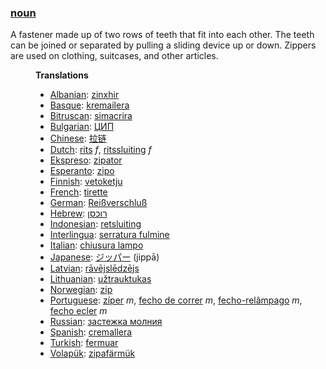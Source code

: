 ===[[noun]]===
A fastener made up of two rows of teeth that fit into each other. The teeth can be joined or separated by pulling a sliding device up or down. Zippers are used on clothing, suitcases, and other articles.

:'''Translations'''
:*[[Albanian]]: [[zinxhir]] 
:*[[Basque]]: [[kremailera]]
:*[[Bitruscan]]: [[simacrira]]
:*[[Bulgarian]]: [[ЦИП]] 
:*[[Chinese]]: [[拉链]]
:*[[Dutch]]: [[rits]] ''f'', [[ritssluiting]] ''f''
:*[[Ekspreso]]: [[zipator]]
:*[[Esperanto]]: [[zipo]]
:*[[Finnish]]: [[vetoketju]]
:*[[French]]: [[tirette]] 
:*[[German]]: [[Reißverschluß]]
:*[[Hebrew]]: [[רוכסן]]
:*[[Indonesian]]: [[retsluiting]]
:*[[Interlingua]]: [[serratura fulmine]]
:*[[Italian]]: [[chiusura lampo]]
:*[[Japanese]]: [[ジッパー]] (jippā)
:*[[Latvian]]: [[rāvējslēdzējs]]
:*[[Lithuanian]]: [[užtrauktukas]]
:*[[Norwegian]]: [[zip]]
:*[[Portuguese]]: [[zíper]] ''m'', [[fecho de correr]] ''m'', [[fecho-relâmpago]] ''m'', [[fecho ecler]] ''m''
:*[[Russian]]: [[застежка молния]]
:*[[Spanish]]: [[cremallera]]
:*[[Turkish]]: [[fermuar]]
:*[[Volapük]]: [[zipafärmük]]